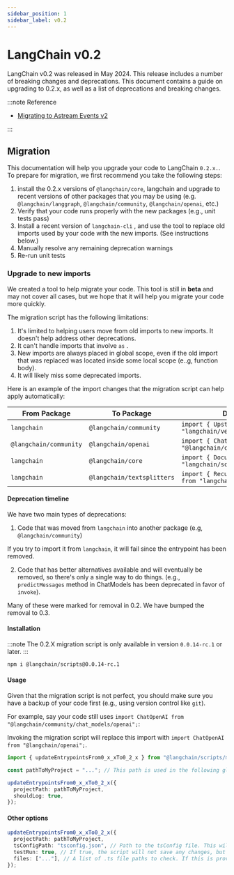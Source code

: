 ```yaml
---
sidebar_position: 1
sidebar_label: v0.2
---
```


# LangChain v0.2

LangChain v0.2 was released in May 2024. This release includes a number of breaking changes and deprecations. This document contains a guide on upgrading to 0.2.x, as well as a list of deprecations and breaking changes.

:::note Reference

- [Migrating to Astream Events v2](/docs/versions/v0_2/migrating_astream_events)

:::

## Migration

This documentation will help you upgrade your code to LangChain `0.2.x.`. To prepare for migration, we first recommend you take the following steps:

1. install the 0.2.x versions of `@langchain/core`, langchain and upgrade to recent versions of other packages that you may be using (e.g. `@langchain/langgraph`, `@langchain/community`, `@langchain/openai`, etc.)
2. Verify that your code runs properly with the new packages (e.g., unit tests pass)
3. Install a recent version of `langchain-cli` , and use the tool to replace old imports used by your code with the new imports. (See instructions below.)
4. Manually resolve any remaining deprecation warnings
5. Re-run unit tests

### Upgrade to new imports

We created a tool to help migrate your code. This tool is still in **beta** and may not cover all cases, but
we hope that it will help you migrate your code more quickly.

The migration script has the following limitations:

1. It's limited to helping users move from old imports to new imports. It doesn't help address other deprecations.
2. It can't handle imports that involve `as` .
3. New imports are always placed in global scope, even if the old import that was replaced was located inside some local scope (e..g, function body).
4. It will likely miss some deprecated imports.

Here is an example of the import changes that the migration script can help apply automatically:

| From Package           | To Package                 | Deprecated Import                                                          | New Import                                                                       |
| ---------------------- | -------------------------- | -------------------------------------------------------------------------- | -------------------------------------------------------------------------------- |
| `langchain`            | `@langchain/community`     | `import { UpstashVectorStore } from "langchain/vectorstores/upstash"`      | `import { UpstashVectorStore } from "@langchain/community/vectorstores/upstash"` |
| `@langchain/community` | `@langchain/openai`        | `import { ChatOpenAI } from "@langchain/community/chat_models/openai"`     | `import { ChatOpenAI } from "@langchain/openai"`                                 |
| `langchain`            | `@langchain/core`          | `import { Document } from "langchain/schema/document"`                     | `import { Document } from "@langchain/core/documents"`                           |
| `langchain`            | `@langchain/textsplitters` | `import { RecursiveCharacterTextSplitter } from "langchain/text_splitter"` | `import { RecursiveCharacterTextSplitter } from "@langchain/textsplitters"`      |

#### Deprecation timeline

We have two main types of deprecations:

1. Code that was moved from `langchain` into another package (e.g, `@langchain/community`)

If you try to import it from `langchain`, it will fail since the entrypoint has been removed.

2. Code that has better alternatives available and will eventually be removed, so there's only a single way to do things. (e.g., `predictMessages` method in ChatModels has been deprecated in favor of `invoke`).

Many of these were marked for removal in 0.2. We have bumped the removal to 0.3.

#### Installation

:::note
The 0.2.X migration script is only available in version `0.0.14-rc.1` or later.
:::

```bash npm2yarn
npm i @langchain/scripts@0.0.14-rc.1
```

#### Usage

Given that the migration script is not perfect, you should make sure you have a backup of your code first (e.g., using version control like `git`).

For example, say your code still uses `import ChatOpenAI from "@langchain/community/chat_models/openai";`:

Invoking the migration script will replace this import with `import ChatOpenAI from "@langchain/openai";`.

```typescript
import { updateEntrypointsFrom0_x_xTo0_2_x } from "@langchain/scripts/migrations";

const pathToMyProject = "..."; // This path is used in the following glob pattern: `${projectPath}/**/*.{ts,tsx,js,jsx}`.

updateEntrypointsFrom0_x_xTo0_2_x({
  projectPath: pathToMyProject,
  shouldLog: true,
});
```

#### Other options

```typescript
updateEntrypointsFrom0_x_xTo0_2_x({
  projectPath: pathToMyProject,
  tsConfigPath: "tsconfig.json", // Path to the tsConfig file. This will be used to load all the project files into the script.
  testRun: true, // If true, the script will not save any changes, but will log the changes that would be made.
  files: ["..."], // A list of .ts file paths to check. If this is provided, the script will only check these files.
});
```
